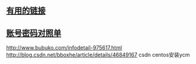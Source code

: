 == [[有用的链接]] ==
== [[账号密码对照单]] ==
http://www.bubuko.com/infodetail-975617.html
http://blog.csdn.net/bboxhe/article/details/46849167 csdn centos安装ycm

